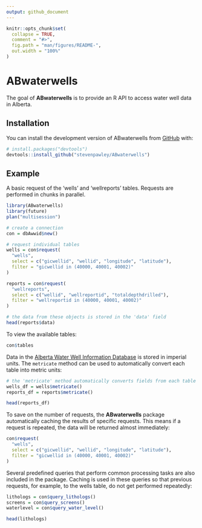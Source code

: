 ```yaml
---
output: github_document
---
```


<!-- README.md is generated from README.Rmd. Please edit that file -->

```r
knitr::opts_chunk$set(
  collapse = TRUE,
  comment = "#>",
  fig.path = "man/figures/README-",
  out.width = "100%"
)
```

# ABwaterwells

<!-- badges: start -->

<!-- badges: end -->

The goal of **ABwaterwells** is to provide an R API to access water well data in Alberta.

## Installation

You can install the development version of ABwaterwells from [GitHub](https://github.com/) with:

``` r
# install.packages("devtools")
devtools::install_github("stevenpawley/ABwaterwells")
```

## Example

A basic request of the 'wells' and 'wellreports' tables. Requests are performed in chunks in parallel.

```r
library(ABwaterwells)
library(future)
plan("multisession")

# create a connection
con = dbAwwid$new()

# request individual tables
wells = con$request(
  "wells", 
  select = c("gicwellid", "wellid", "longitude", "latitude"),
  filter = "gicwellid in (40000, 40001, 40002)"
)

reports = con$request(
  "wellreports", 
  select = c("wellid", "wellreportid", "totaldepthdrilled"),
  filter = "wellreportid in (40000, 40001, 40002)"
)

# the data from these objects is stored in the 'data' field
head(reports$data)
```

To view the available tables:

```r
con$tables
```

Data in the [Alberta Water Well Information Database](https://www.alberta.ca/alberta-water-well-information-database) is stored in imperial units. The `metricate` method can be used to automatically convert each table into metric units:

```r
# the 'metricate' method automatically converts fields from each table into metric units
wells_df = wells$metricate()
reports_df = reports$metricate()

head(reports_df)
```

To save on the number of requests, the **ABwaterwells** package automatically caching the results of specific requests. This means if a request is repeated, the data will be returned almost immediately:

```r
con$request(
  "wells",
  select = c("gicwellid", "wellid", "longitude", "latitude"),
  filter = "gicwellid in (40000, 40001, 40002)"
)
```

Several predefined queries that perform common processing tasks are also included in the package. Caching is used in these queries so that previous requests, for example, to the wells table, do not get performed repeatedly:

```r
lithologs = con$query_lithologs()
screens = con$query_screens()
waterlevel = con$query_water_level()
```

```r
head(lithologs)
```
